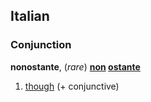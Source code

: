 ==Italian==
===Conjunction===
'''nonostante''', (''rare'') '''[[non]] [[ostante]]'''

# [[though]] (+ conjunctive)